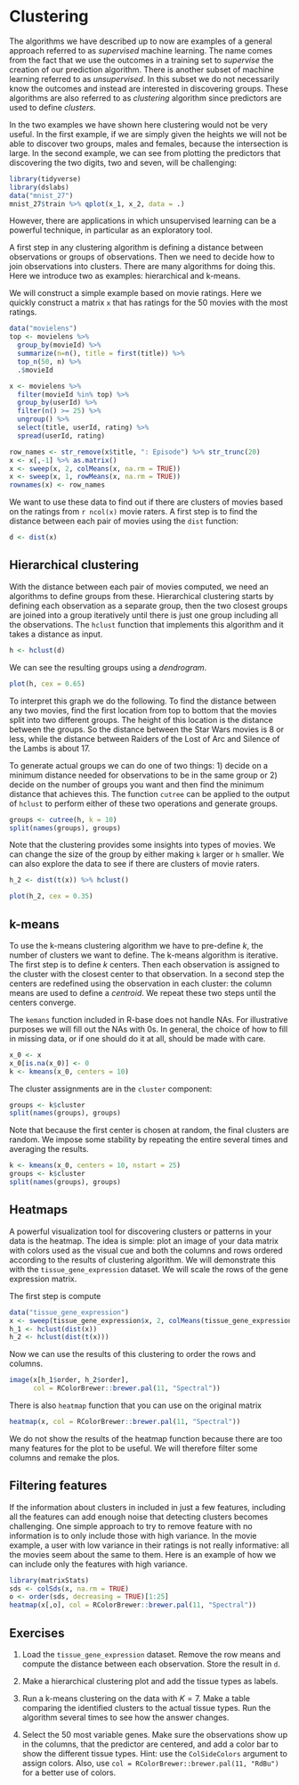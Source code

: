 # Clustering {#clustering}

The algorithms we have described up to now are examples of a general approach referred to as _supervised_ machine learning. The name comes from the fact that we use the outcomes in a training set to _supervise_ the creation of our prediction algorithm. There is another subset of machine learning referred to as _unsupervised_. In this subset we do not necessarily know the outcomes and instead are interested in discovering groups. These algorithms are also referred to as _clustering_ algorithm since predictors are used to define _clusters_. 

In the two examples we have shown here clustering would not be very useful. In the first example, if we are simply given the heights we will not be able to discover two groups, males and females, because the intersection is large. In the second example, we can see from plotting the predictors that discovering the two digits, two and seven, will be challenging:

```r
library(tidyverse)
library(dslabs)
data("mnist_27")
mnist_27$train %>% qplot(x_1, x_2, data = .)
```

However, there are applications in which unsupervised learning can be a powerful technique, in particular as an exploratory tool. 

A first step in any clustering algorithm is defining a distance between observations or groups of observations. Then we need to decide how to join observations into clusters. There are many algorithms for doing this. Here we introduce two as examples: hierarchical and k-means.

We will construct a simple example based on movie ratings. Here we quickly construct a matrix `x` that has ratings for the 50 movies with the most ratings.

```r
data("movielens")
top <- movielens %>%
  group_by(movieId) %>%
  summarize(n=n(), title = first(title)) %>%
  top_n(50, n) %>%
  .$movieId

x <- movielens %>% 
  filter(movieId %in% top) %>%
  group_by(userId) %>%
  filter(n() >= 25) %>%
  ungroup() %>% 
  select(title, userId, rating) %>%
  spread(userId, rating)

row_names <- str_remove(x$title, ": Episode") %>% str_trunc(20)
x <- x[,-1] %>% as.matrix()
x <- sweep(x, 2, colMeans(x, na.rm = TRUE))
x <- sweep(x, 1, rowMeans(x, na.rm = TRUE))
rownames(x) <- row_names
```

We want to use these data to find out if there are clusters of movies based on the ratings from  `r ncol(x)` movie raters. A first step is to find the distance between each pair of movies using the `dist` function: 

```r
d <- dist(x)
```

## Hierarchical clustering

With the distance between each pair of movies computed, we need  an algorithms to define groups from these. Hierarchical clustering starts by defining each observation as a separate group, then the two closest groups are joined into a group iteratively until there is just one group including all the observations. The `hclust` function that implements this algorithm and it takes a distance as input.

```r
h <- hclust(d)
```

We can see the resulting groups using a _dendrogram_. 

```r
plot(h, cex = 0.65)
```

To interpret this graph we do the following. To find the distance between any two movies, find the first location from top to bottom that the movies split into two different groups. The height of this location is the distance between the groups. So the distance between the Star Wars movies is 8 or less, while the distance between Raiders of the Lost of Arc and Silence of the Lambs is about 17. 

To generate actual groups we can do one of two things: 1) decide on a minimum distance needed for observations to be in the same group or 2) decide on the number of groups you want and then find the minimum distance that achieves this. The function `cutree` can be applied to the output of `hclust` to perform either of these two operations and generate groups.

```r
groups <- cutree(h, k = 10)
split(names(groups), groups)
```

Note that the clustering provides some insights into types of movies.
We can change the size of the group by either making `k` larger or `h` smaller. We can also explore the data to see if there are clusters of movie raters.

```r
h_2 <- dist(t(x)) %>% hclust()
```

```r
plot(h_2, cex = 0.35)
```


## k-means

To use the k-means clustering algorithm we have to pre-define $k$, the number of clusters we want to define. The k-means algorithm is iterative.
The first step is to define $k$ centers. Then each observation is assigned to the cluster with the closest center to that observation. In a second step the centers are redefined using the observation in each cluster: the column means are used to define a _centroid_. We repeat these two steps until the centers converge.

The `kemans` function included in R-base does not handle NAs. For illustrative purposes we will fill out the NAs with 0s. In general, the choice of how to fill in missing data, or if one should do it at all, should be made with care.

```r
x_0 <- x
x_0[is.na(x_0)] <- 0
k <- kmeans(x_0, centers = 10)
```

The cluster assignments are in the `cluster` component:

```r
groups <- k$cluster
split(names(groups), groups)
```

Note that because the first center is chosen at random, the final clusters are random. We impose some stability by repeating the entire several times and averaging the results.

```r
k <- kmeans(x_0, centers = 10, nstart = 25)
groups <- k$cluster
split(names(groups), groups)
```


## Heatmaps

A powerful visualization tool for discovering clusters or patterns in your data is the heatmap. The idea is simple: plot an image of your data matrix with colors used as the visual cue and both the columns and rows ordered according to the results of clustering algorithm. We will demonstrate this with the `tissue_gene_expression` dataset. We will scale the rows of the gene expression matrix.

The first step is compute 
```r
data("tissue_gene_expression")
x <- sweep(tissue_gene_expression$x, 2, colMeans(tissue_gene_expression$x))
h_1 <- hclust(dist(x))
h_2 <- hclust(dist(t(x)))
```


Now we can use the results of this clustering to order the rows and columns.

```r
image(x[h_1$order, h_2$order], 
      col = RColorBrewer::brewer.pal(11, "Spectral"))
```

There is also `heatmap` function that you can use on the original matrix

```r
heatmap(x, col = RColorBrewer::brewer.pal(11, "Spectral"))
```

We do not show the results of the heatmap function because there are too many features for the plot to be useful. We will therefore filter some columns and remake the plos.

## Filtering features

If the information about clusters in included in just a few features, including all the features can add enough noise that detecting clusters 
becomes challenging. One simple approach to try to remove feature with no information is to only include those with high variance. In the movie example, a user with low variance in their ratings is not really informative: all the movies seem about the same to them. Here is an example of how we can include only the features with high variance.

```r
library(matrixStats)
sds <- colSds(x, na.rm = TRUE)
o <- order(sds, decreasing = TRUE)[1:25]
heatmap(x[,o], col = RColorBrewer::brewer.pal(11, "Spectral"))
```


## Exercises {-}

1. Load the `tissue_gene_expression` dataset. Remove the row means and compute the distance between each observation. Store the result in `d`.


2. Make a hierarchical clustering plot and add the tissue types as labels.


3. Run a k-means clustering on the data with $K=7$. Make a table comparing the identified clusters to the actual tissue types. Run the algorithm several times to see how the answer changes.


4. Select the 50 most variable genes. Make sure the observations show up in the columns, that the predictor are centered, and add a color bar to show the different tissue types. Hint: use the `ColSideColors` argument to assign colors. Also, use `col = RColorBrewer::brewer.pal(11, "RdBu")` for a better use of colors.

